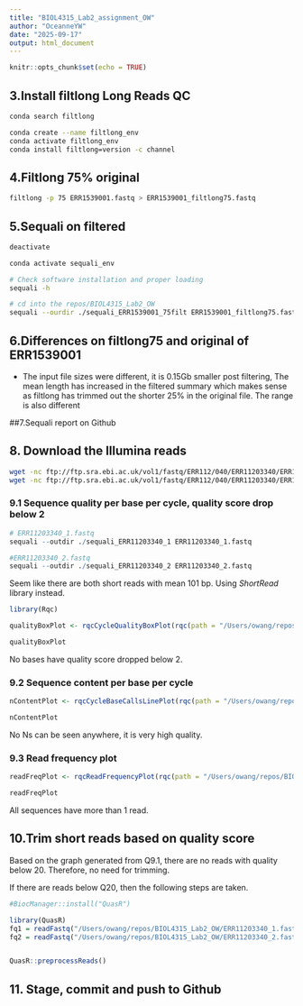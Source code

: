 ```yaml
---
title: "BIOL4315_Lab2_assignment_OW"
author: "OceanneYW"
date: "2025-09-17"
output: html_document
---
```


```r
knitr::opts_chunk$set(echo = TRUE)
```

## 3.Install filtlong Long Reads QC
```bash
conda search filtlong

conda create --name filtlong_env
conda activate filtlong_env
conda install filtlong=version -c channel 
```

## 4.Filtlong 75% original 
```bash
filtlong -p 75 ERR1539001.fastq > ERR1539001_filtlong75.fastq

```

## 5.Sequali on filtered
```bash
deactivate

conda activate sequali_env

# Check software installation and proper loading
sequali -h

# cd into the repos/BIOL4315_Lab2_OW
sequali --ourdir ./sequali_ERR1539001_75filt ERR1539001_filtlong75.fastq 

```

## 6.Differences on filtlong75 and original of ERR1539001
- The input file sizes were different, it is 0.15Gb smaller post filtering,
The mean length has increased in the filtered summary which makes sense as 
filtlong has trimmed out the shorter 25% in the original file. The range is also 
different 

##7.Sequali report on Github 

## 8. Download the Illumina reads 
```bash
wget -nc ftp://ftp.sra.ebi.ac.uk/vol1/fastq/ERR112/040/ERR11203340/ERR11203340_1.fastq.gz
wget -nc ftp://ftp.sra.ebi.ac.uk/vol1/fastq/ERR112/040/ERR11203340/ERR11203340_2.fastq.gz
```

### 9.1 Sequence quality per base per cycle, quality score drop below 2 
```r
# ERR11203340_1.fastq
sequali --outdir ./sequali_ERR11203340_1 ERR11203340_1.fastq

#ERR11203340_2.fastq
sequali --outdir ./sequali_ERR11203340_2 ERR11203340_2.fastq
```
Seem like there are both short reads with mean 101 bp.  Using *ShortRead* library instead.

```r
library(Rqc)

qualityBoxPlot <- rqcCycleQualityBoxPlot(rqc(path = "/Users/owang/repos/BIOL4315_Lab2_OW/ERR11203340", pattern = ".fastq.gz", openBrowser = FALSE))

qualityBoxPlot
```

No bases have quality score dropped below 2.

### 9.2 Sequence content per base per cycle
```r
nContentPlot <- rqcCycleBaseCallsLinePlot(rqc(path = "/Users/owang/repos/BIOL4315_Lab2_OW/ERR11203340", pattern = ".fastq.gz", openBrowser = FALSE))

nContentPlot
```

No Ns can be seen anywhere, it is very high quality.

### 9.3 Read frequency plot
```r
readFreqPlot <- rqcReadFrequencyPlot(rqc(path = "/Users/owang/repos/BIOL4315_Lab2_OW/ERR11203340", pattern = ".fastq.gz", openBrowser = FALSE))

readFreqPlot
```
All sequences have more than 1 read.

## 10.Trim short reads based on quality score

Based on the graph generated from Q9.1, there are no reads with quality below 20. Therefore, no need for trimming.

If there are reads below Q20, then the following steps are taken.
```r
#BiocManager::install("QuasR")

library(QuasR)
fq1 = readFastq("/Users/owang/repos/BIOL4315_Lab2_OW/ERR11203340_1.fastq")
fq2 = readFastq("/Users/owang/repos/BIOL4315_Lab2_OW/ERR11203340_2.fastq")


QuasR::preprocessReads()

```

## 11. Stage, commit and push to Github